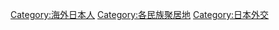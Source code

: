 {{catmore}}
{{Commonscat|Japantowns}}

[[Category:海外日本人|Category:海外日本人]]
[[Category:各民族聚居地|Category:各民族聚居地]]
[[Category:日本外交|Category:日本外交]]